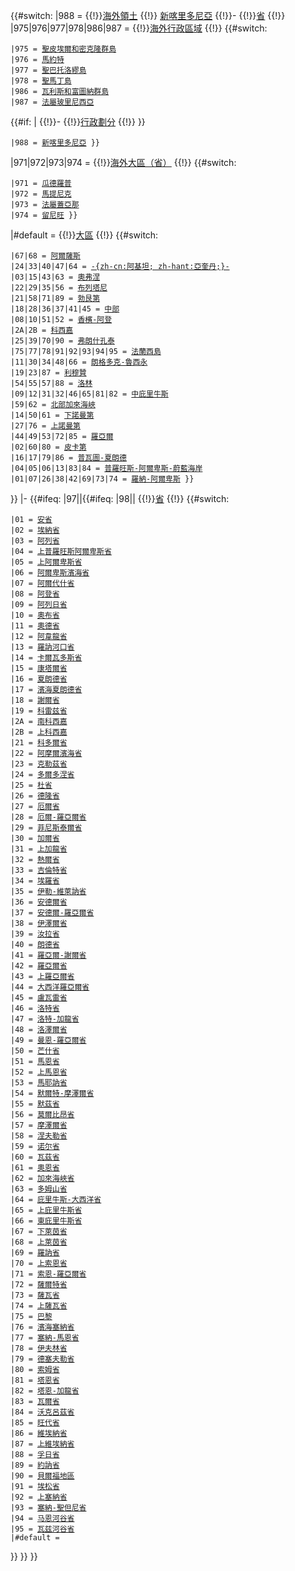 {{#switch: {{str left|{{{INSEE|}}}|3}}
|988 = {{!}}[[法國行政區劃#海外|海外領土]]
{{!}} [[新喀里多尼亞]]
{{!}}-
{{!}}[[新喀里多尼亞行政區劃|省]]
{{!}} {{{province}}}
|975|976|977|978|986|987 = {{!}}[[法國行政區劃#海外行政区域|海外行政區域]] 
{{!}} {{#switch: {{str left|{{{INSEE|}}}|3}}
 |975 = [[聖皮埃爾和密克隆群島]] 
 |976 = [[馬約特]] 
 |977 = [[聖巴托洛繆島]] 
 |978 = [[聖馬丁島]] 
 |986 = [[瓦利斯和富圖納群島]] 
 |987 = [[法屬玻里尼西亞]] 
{{#if: {{{administrative subdivision|}}} |
{{!}}-
{{!}}[[法屬玻里尼西亞#行政區劃|行政劃分]]
{{!}} {{{administrative subdivision}}}
}}
 |988 = [[新喀里多尼亞]] }} 
|971|972|973|974 = {{!}}[[法國行政區劃#海外大区（省）|海外大區（省）]] 
{{!}} {{#switch: {{str left|{{{INSEE|}}}|3}}
 |971 = [[瓜德羅普]]  
 |972 = [[馬提尼克]]  
 |973 = [[法屬蓋亞那]]  
 |974 = [[留尼旺]] }}
|#default = {{!}}[[大區]]
{{!}} {{#switch: {{str left|{{{INSEE}}}|2}}
 |67|68 = [[阿爾薩斯]]
 |24|33|40|47|64 = [[阿基坦|-{zh-cn:阿基坦; zh-hant:亞奎丹;}-]]
 |03|15|43|63 = [[奧弗涅]]
 |22|29|35|56 = [[布列塔尼]]
 |21|58|71|89 = [[勃艮第]]
 |18|28|36|37|41|45 = [[中部 (法國行政區)|中部]]
 |08|10|51|52 = [[香檳-阿登]]
 |2A|2B = [[科西嘉]]
 |25|39|70|90 = [[弗朗什孔泰]]
 |75|77|78|91|92|93|94|95 = [[法蘭西島]]
 |11|30|34|48|66 = [[朗格多克-魯西永]]
 |19|23|87 = [[利穆贊]]
 |54|55|57|88 = [[洛林]]
 |09|12|31|32|46|65|81|82 = [[中庇里牛斯]]
 |59|62 = [[北部加來海峽]]
 |14|50|61 = [[下諾曼第]]
 |27|76 = [[上諾曼第]]
 |44|49|53|72|85 = [[羅亞爾]]
 |02|60|80 = [[皮卡第]]
 |16|17|79|86 = [[普瓦圖-夏朗德]]
 |04|05|06|13|83|84 = [[普羅旺斯-阿爾卑斯-蔚藍海岸]]
 |01|07|26|38|42|69|73|74 = [[羅納-阿爾卑斯]] }}
}}
|-
{{#ifeq: {{str left|{{{INSEE|}}}|2}} |97||{{#ifeq: {{str left|{{{INSEE|}}}|2}} |98||
{{!}}[[省 (法國)|省]]
{{!}} {{#switch: {{str left|{{{INSEE}}}|2}}
 |01 = [[安省 (法国)|安省]]
 |02 = [[埃納省]]
 |03 = [[阿列省]]
 |04 = [[上普羅旺斯阿爾卑斯省]]
 |05 = [[上阿爾卑斯省]]
 |06 = [[阿爾卑斯濱海省]]
 |07 = [[阿爾代什省]]
 |08 = [[阿登省]]
 |09 = [[阿列日省]]
 |10 = [[奧布省]]
 |11 = [[奧德省]]
 |12 = [[阿韋龍省]]
 |13 = [[羅訥河口省]]
 |14 = [[卡爾瓦多斯省]]
 |15 = [[康塔爾省]]
 |16 = [[夏朗德省]]
 |17 = [[濱海夏朗德省]]
 |18 = [[謝爾省]]
 |19 = [[科雷兹省]]
 |2A = [[南科西嘉]]
 |2B = [[上科西嘉]]
 |21 = [[科多爾省]]
 |22 = [[阿摩爾濱海省]]
 |23 = [[克勒茲省]]
 |24 = [[多爾多涅省]]
 |25 = [[杜省]]
 |26 = [[德隆省]]
 |27 = [[厄爾省]]
 |28 = [[厄爾-羅亞爾省]]
 |29 = [[菲尼斯泰爾省]]
 |30 = [[加爾省]]
 |31 = [[上加龍省]]
 |32 = [[熱爾省]]
 |33 = [[吉倫特省]]
 |34 = [[埃羅省]]
 |35 = [[伊勒-維萊訥省]]
 |36 = [[安德爾省]]
 |37 = [[安德爾-羅亞爾省]]
 |38 = [[伊澤爾省]]
 |39 = [[汝拉省]]
 |40 = [[朗德省]]
 |41 = [[羅亞爾-謝爾省]]
 |42 = [[羅亞爾省]]
 |43 = [[上羅亞爾省]]
 |44 = [[大西洋羅亞爾省]]
 |45 = [[盧瓦雷省]]
 |46 = [[洛特省]]
 |47 = [[洛特-加龍省]]
 |48 = [[洛澤爾省]]
 |49 = [[曼恩-羅亞爾省 ]]
 |50 = [[芒什省]]
 |51 = [[馬恩省]]
 |52 = [[上馬恩省]]
 |53 = [[馬耶訥省]]
 |54 = [[默爾特-摩澤爾省]]
 |55 = [[默茲省]]
 |56 = [[莫爾比昂省]]
 |57 = [[摩澤爾省]]
 |58 = [[涅夫勒省]]
 |59 = [[诺尔省]]
 |60 = [[瓦茲省]]
 |61 = [[奧恩省]]
 |62 = [[加來海峽省]]
 |63 = [[多姆山省]]
 |64 = [[庇里牛斯-大西洋省]]
 |65 = [[上庇里牛斯省]]
 |66 = [[東庇里牛斯省]]
 |67 = [[下萊茵省]]
 |68 = [[上萊茵省]]
 |69 = [[羅訥省 ]]
 |70 = [[上索恩省]]
 |71 = [[索恩-羅亞爾省]]
 |72 = [[薩爾特省]]
 |73 = [[薩瓦省]]
 |74 = [[上薩瓦省]]
 |75 = [[巴黎省|巴黎]]
 |76 = [[濱海塞納省]]
 |77 = [[塞納-馬恩省]]
 |78 = [[伊夫林省]]
 |79 = [[德塞夫勒省]]
 |80 = [[索姆省]]
 |81 = [[塔恩省]]
 |82 = [[塔恩-加龍省]]
 |83 = [[瓦爾省]]
 |84 = [[沃克呂茲省]]
 |85 = [[旺代省]]
 |86 = [[維埃納省]]
 |87 = [[上維埃納省]]
 |88 = [[孚日省]]
 |89 = [[約訥省]]
 |90 = [[貝爾福地區]]
 |91 = [[埃松省]]
 |92 = [[上塞納省]]
 |93 = [[塞納-聖但尼省]]
 |94 = [[马恩河谷省]]
 |95 = [[瓦兹河谷省]]
 |#default = 
}} }} }}<noinclude>
</noinclude>